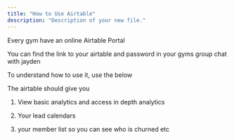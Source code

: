 ```yaml
---
title: "How to Use Airtable"
description: "Description of your new file."
---
```


Every gym have an online Airtable Portal

You can find the link to your airtable and password in your gyms group chat with jayden

To understand how to use it, use the below

The airtable should give you 

1) View basic analytics and access in depth analytics 

2) Your lead calendars 

3) your member list so you can see who is churned etc 
